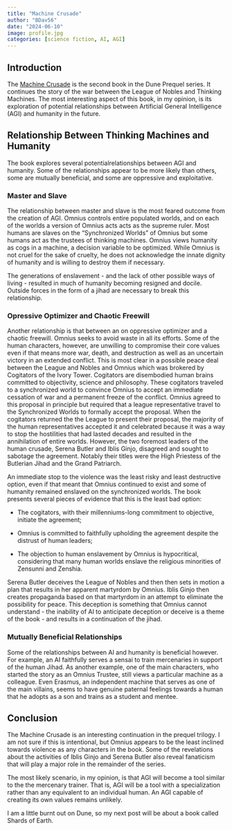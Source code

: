 ```yaml
---
title: "Machine Crusade"
author: "BDav56"
date: "2024-06-10"
image: profile.jpg
categories: [science fiction, AI, AGI]
---
```


## Introduction

The [Machine Crusade](https://www.amazon.com/Machine-Crusade-Legends-Dune/dp/0340823356/ref=asc_df_0340823356/?tag=hyprod-20&linkCode=df0&hvadid=693464962787&hvpos=&hvnetw=g&hvrand=6221180564232786697&hvpone=&hvptwo=&hvqmt=&hvdev=c&hvdvcmdl=&hvlocint=&hvlocphy=1014028&hvtargid=pla-588781195618&psc=1&mcid=c21c8935fadf31b8adf5f3e6699d10d2&gad_source=1) is the second book in the Dune Prequel series. It continues the story of the war between the League of Nobles and Thinking Machines. The most interesting aspect of this book, in my opinion, is its exploration of potential relationships between Artificial General Intelligence (AGI) and humanity in the future.

## Relationship Between Thinking Machines and Humanity

The book explores several potentialrelationships between AGI and humanity. Some of the relationships appear to be more likely than others, some are mutually beneficial, and some are oppressive and exploitative.

### Master and Slave

The relationship between master and slave is the most feared outcome from the creation of AGI. Omnius controls entire populated worlds, and on each of the worlds a version of Omnius acts acts as the supreme ruler. Most humans are slaves on the "Synchronized Worlds" of Omnius but some humans act as the trustees of thinking machines. Omnius views humanity as cogs in a machine, a decision variable to be optimized. While Omnius is not cruel for the sake of cruelty, he does not acknowledge the innate dignity of humanity and is willing to destroy them if necessary.

The generations of enslavement - and the lack of other possible ways of living - resulted in much of humanity becoming resigned and docile. Outside forces in the form of a jihad are necessary to break this relationship.

### Opressive Optimizer and Chaotic Freewill

Another relationship is that between an on oppressive optimizer and a chaotic freewill. Omnius seeks to avoid waste in all its efforts. Some of the human characters, however, are unwilling to compromise their core values even if that means more war, death, and destruction as well as an uncertain victory in an extended conflict. This is most clear in a possible peace deal between the League and Nobles and Omnius which was brokered by Cogitators of the Ivory Tower. Cogitators are disembodied human brains committed to objectivity, science and philosophy. These cogitators traveled to a synchronized world to convince Omnius to accept an immediate cessation of war and a permanent freeze of the conflict. Omnius agreed to this proposal in principle but required that a league representative travel to the Synchronized Worlds to formally accept the proposal. When the cogitators returned the the League to present their proposal, the majority of the human representatives accepted it and celebrated because it was a way to stop the hostilities that had lasted decades and resulted in the annihilation of entire worlds. However, the two foremost leaders of the human crusade, Serena Butler and Iblis Ginjo, disagreed and sought to sabotage the agreement. Notably their titles were the High Priestess of the Butlerian Jihad and the Grand Patriarch.

An immediate stop to the violence was the least risky and least destructive option, even if that meant that Omnius continued to exist and some of humanity remained enslaved on the synchronized worlds. The book presents several pieces of evidence that this is the least bad option:

-   The cogitators, with their millenniums-long commitment to objective, initiate the agreement;

-   Omnius is committed to faithfully upholding the agreement despite the distrust of human leaders;

-   The objection to human enslavement by Omnius is hypocritical, considering that many human worlds enslave the religious minorities of Zensunni and Zenshia.

Serena Butler deceives the League of Nobles and then then sets in motion a plan that results in her apparent martyrdom by Omnius. Iblis Ginjo then creates propaganda based on that martyrdom in an attempt to eliminate the possibility for peace. This deception is something that Omnius cannot understand - the inability of AI to anticipate deception or deceive is a theme of the book - and results in a continuation of the jihad.

### Mutually Beneficial Relationships

Some of the relationships between AI and humanity is beneficial however. For example, an AI faithfully serves a sensai to train mercenaries in support of the human Jihad. As another example, one of the main characters, who started the story as an Omnius Trustee, still views a particular machine as a colleague. Even Erasmus, an independent machine that serves as one of the main villains, seems to have genuine paternal feelings towards a human that he adopts as a son and trains as a student and mentee.

## Conclusion

The Machine Crusade is an interesting continuation in the prequel trilogy. I am not sure if this is intentional, but Omnius appears to be the least inclined towards violence as any characters in the book. Some of the revelations about the activities of Iblis Ginjo and Serena Butler also reveal fanaticism that will play a major role in the remainder of the series.

The most likely scenario, in my opinion, is that AGI will become a tool similar to the the mercenary trainer. That is, AGI will be a tool with a specialization rather than any equivalent to an individual human. An AGI capable of creating its own values remains unlikely.

I am a little burnt out on Dune, so my next post will be about a book called Shards of Earth.
